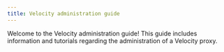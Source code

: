 ```yaml
---
title: Velocity administration guide
---
```


Welcome to the Velocity administration guide! This guide includes information and tutorials
regarding the administration of a Velocity proxy.
